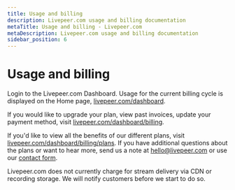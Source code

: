 ```yaml
---
title: Usage and billing
description: Livepeer.com usage and billing documentation
metaTitle: Usage and billing - Livepeer.com
metaDescription: Livepeer.com usage and billing documentation
sidebar_position: 6
---
```


# Usage and billing

Login to the Livepeer.com Dashboard. Usage for the current billing cycle is
displayed on the Home page,
[livepeer.com/dashboard](https://livepeer.com/dashboard).

If you would like to upgrade your plan, view past invoices, update your payment
method, visit
[livepeer.com/dashboard/billing](https://livepeer.com/dashboard/billing).

If you'd like to view all the benefits of our different plans, visit
[livepeer.com/dashboard/billing/plans](https://livepeer.com/dashboard/billing/plans).
If you have additional questions about the plans or want to hear more, send us a
note at hello@livepeer.com or use our
[contact form](https://livepeer.com/contact).

Livepeer.com does not currently charge for stream delivery via CDN or recording
storage. We will notify customers before we start to do so.